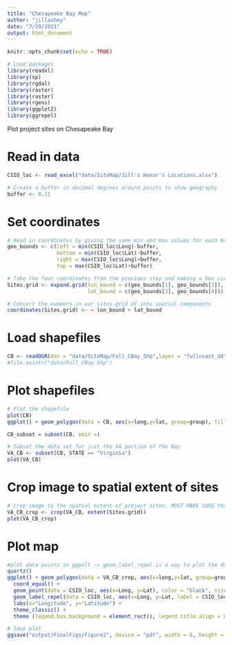 ```yaml
---
title: "Chesapeake Bay Map"
author: "jillashey"
date: "7/19/2021"
output: html_document
---
```


```r
knitr::opts_chunk$set(echo = TRUE)

# Load packages 
library(readxl)
library(sp)
library(rgdal)
library(raster)
library(raster)
library(rgeos)
library(ggplot2)
library(ggrepel)
```

Plot project sites on Chesapeake Bay

# Read in data 
```r
CSIO_loc <- read_excel("data/SiteMap/Jill's Honor's Locations.xlsx")

# Create a buffer in decimal degrees around points to show geography
buffer <- 0.11
```

# Set coordinates
```r
# Read in coordinates by giving the same min and max values for each bound
geo_bounds <- c(left = min(CSIO_loc$Long)-buffer, 
                bottom = min(CSIO_loc$Lat)-buffer, 
                right = max(CSIO_loc$Long)+buffer, 
                top = max(CSIO_loc$Lat)+buffer)

# Take the four coordinates from the previous step and making a box via a dataframe by indexing into geo_bounds above
Sites.grid <- expand.grid(lon_bound = c(geo_bounds[1], geo_bounds[3]), 
                          lat_bound = c(geo_bounds[2], geo_bounds[4]))

# Convert the numbers in our sites.grid df into spatial components
coordinates(Sites.grid) <- ~ lon_bound + lat_bound
```

# Load shapefiles 
```r
CB <- readOGR(dsn = "data/SiteMap/Full_CBay_Shp",layer = "fullcoast_dd") #my shapefile
#file.exists("data/Full_CBay_Shp")
```

# Plot shapefiles 
```r
# Plot the shapefile 
plot(CB)
ggplot() + geom_polygon(data = CB, aes(x=long,y=lat, group=group), fill="gray", colour="black") +theme_classic()

CB_subset = subset(CB, xmin =)

# Subset the data set for just the VA portion of the Bay
VA_CB <- subset(CB, STATE == "Virginia")
plot(VA_CB)
```

# Crop image to spatial extent of sites 
```r
# Crop image to the spatial extent of project sites. MUST MAKE SURE that the shapefile and your coordinates are the same unit.
VA_CB_crop <- crop(VA_CB, extent(Sites.grid))
plot(VA_CB_crop)
```

# Plot map 
```r
#plot data points in ggpolt -> geom_label_repel is a way to plot the data point labels in boxes that wont overlap each other. segment.alpha is what gets rid of the lines pointing to each point. 
quartz()
ggplot() + geom_polygon(data = VA_CB_crop, aes(x=long,y=lat, group=group), fill="gray", colour="black") +
  coord_equal() +
  geom_point(data = CSIO_loc, aes(x=Long, y=Lat), color = "black", size = 3) +
  geom_label_repel(data = CSIO_loc, aes(x=Long, y=Lat, label = CSIO_loc$`Site Name`), size = 4, direction = "both", nudge_y = 0.015, segment.alpha = 0) +
  labs(x="Longitude", y="Latitude") +
  theme_classic() +
  theme (legend.box.background = element_rect(), legend.title.align = 0.5, legend.title = element_text(face = "bold"), legend.text=element_text(size= 12)) 

# Save plot
ggsave("output/FinalFigs/Figure2", device = "pdf", width = 6, height = 7, dpi = 600)
```



